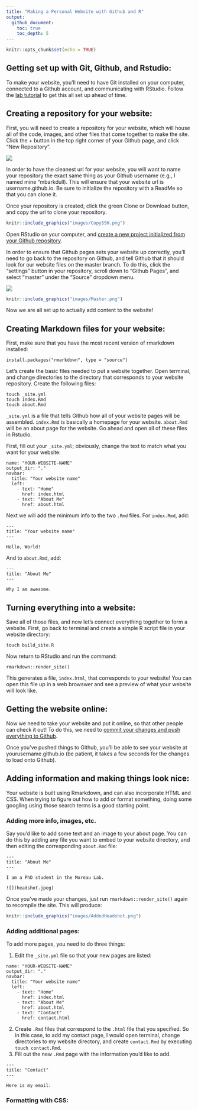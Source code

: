 ```yaml
---
title: "Making a Personal Website with Github and R"
output: 
  github_document:
    toc: true
    toc_depth: 5
---
```


```r
knitr::opts_chunk$set(echo = TRUE)
```

## Getting set up with Git, Github, and Rstudio:
To make your website, you'll need to have Git installed on your computer, connected to a Github account, and communicating with RStudio. Follow the [lab tutorial](https://github.com/Moreau-Lab/Tutorials/blob/master/GitGitHubTutorial.md) to get this all set up ahead of time. 

## Creating a repository for your website:
First, you will need to create a repository for your website, which will house all of the code, images, and other files that come together to make the site. Click the + button in the top right corner of your Github page, and click "New Repository". 

![](./images/WebsiteRepo.png)

In order to have the cleanest url for your website, you will want to name your repository the exact same thing as your Github username (e.g., I named mine "mbarkdull). This will ensure that your website url is username.github.io. Be sure to initialize the repository with a ReadMe so that you can clone it. 

Once your repository is created, click the green Clone or Download button, and copy the url to clone your repository. 

```r
knitr::include_graphics("images/CopySSH.png")
```

Open RStudio on your computer, and [create a new project initialized from your Github repository](https://github.com/Moreau-Lab/Tutorials/blob/master/GitGitHubTutorial.md#get-things-set-up-in-rstudio). 

In order to ensure that Github pages sets your website up correctly, you'll need to go back to the repository on Github, and tell Github that it should look for our website files on the master branch. To do this, click the "settings" button in your repository, scroll down to "Github Pages", and select "master" under the "Source" dropdown menu. 

![](images/Settings.png)
```r
knitr::include_graphics("images/Master.png")
```

Now we are all set up to actually add content to the website!

## Creating Markdown files for your website:
First, make sure that you have the most recent version of rmarkdown installed:
```
install.packages("rmarkdown", type = "source")
```
Let's create the basic files needed to put a website together. Open terminal, and change directories to the directory that corresponds to your website repository. Create the following files:
```
touch _site.yml 
touch index.Rmd 
touch about.Rmd 
```
`_site.yml` is a file that tells Github how all of your website pages will be assembled. `index.Rmd` is basically a homepage for your website. `about.Rmd` will be an about page for the website. Go ahead and open all of these files in Rstudio. 

First, fill out your `_site.yml`; obviously, change the text to match what you want for your website:

```
name: "YOUR-WEBSITE-NAME"
output_dir: "."
navbar:
  title: "Your website name"
  left:
    - text: "Home"
      href: index.html
    - text: "About Me"
      href: about.html
```
Next we will add the minimum info to the two `.Rmd` files. For `index.Rmd`, add:
```
---
title: "Your website name"
---

Hello, World!
```

And to `about.Rmd`, add:
```
---
title: "About Me"
---

Why I am awesome. 
```

## Turning everything into a website:
Save all of those files, and now let's connect everything together to form a website. First, go back to terminal and create a simple R script file in your website directory:
```
touch build_site.R
```
Now return to RStudio and run the command:
```
rmarkdown::render_site()
```
This generates a file, `index.html`, that corresponds to your website! You can open this file up in a web browswer and see a preview of what your website will look like. 

## Getting the website online:
Now we need to take your website and put it online, so that other people can check it out! To do this, we need to [commit your changes and push everything to Github](https://github.com/Moreau-Lab/Tutorials/blob/master/GitGitHubTutorial.md#make-a-change-save-it-commit-it). 

Once you've pushed things to Github, you'll be able to see your website at yourusername.github.io (be patient, it takes a few seconds for the changes to load onto Github).

## Adding information and making things look nice:

Your website is built using Rmarkdown, and can also incorporate HTML and CSS. When trying to figure out how to add or format something, doing some googling using those search terms is a good starting point. 

### Adding more info, images, etc. 
Say you'd like to add some text and an image to your about page. You can do this by adding any file you want to embed to your website directory, and then editing the corresponding `about.Rmd` file:

```
---
title: "About Me"
---

I am a PhD student in the Moreau Lab. 

![](headshot.jpeg)
```

Once you've made your changes, just run `rmarkdown::render_site()` again to recompile the site. This will produce:

```r
knitr::include_graphics("images/AddedHeadshot.png")
```

### Adding additional pages:
To add more pages, you need to do three things:

1. Edit the `_site.yml` file so that your new pages are listed:
```
name: "YOUR-WEBSITE-NAME"
output_dir: "."
navbar:
  title: "Your website name"
  left:
    - text: "Home"
      href: index.html
    - text: "About Me"
      href: about.html
    - text: "Contact"
      href: contact.html
```
2. Create `.Rmd` files that correspond to the `.html` file that you specified. So in this case, to add my contact page, I would open terminal, change directories to my website directory, and create `contact.Rmd` by executing `touch contact.Rmd`. 
3. Fill out the new `.Rmd` page with the information you'd like to add. 
```
---
title: "Contact"
---

Here is my email:
```

### Formatting with CSS:
